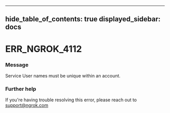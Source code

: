 

---
hide_table_of_contents: true
displayed_sidebar: docs
---


# ERR_NGROK_4112

### Message
Service User names must be unique within an account.

<ErrorDetails />



### Further help
If you're having trouble resolving this error, please reach out to [support@ngrok.com](mailto:support@ngrok.com?subject=Help%20with%20ERR_NGROK_4112)

